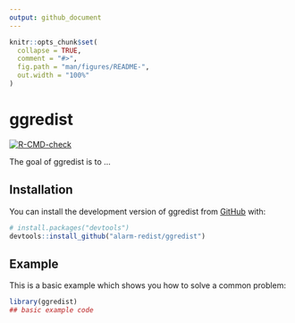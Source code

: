 ```yaml
---
output: github_document
---
```


<!-- README.md is generated from README.Rmd. Please edit that file -->

```r
knitr::opts_chunk$set(
  collapse = TRUE,
  comment = "#>",
  fig.path = "man/figures/README-",
  out.width = "100%"
)
```

# ggredist

<!-- badges: start -->
[![R-CMD-check](https://github.com/alarm-redist/ggredist/workflows/R-CMD-check/badge.svg)](https://github.com/alarm-redist/ggredist/actions)
<!-- badges: end -->

The goal of ggredist is to ...

## Installation

You can install the development version of ggredist from [GitHub](https://github.com/) with:

``` r
# install.packages("devtools")
devtools::install_github("alarm-redist/ggredist")
```

## Example

This is a basic example which shows you how to solve a common problem:

```r
library(ggredist)
## basic example code
```

